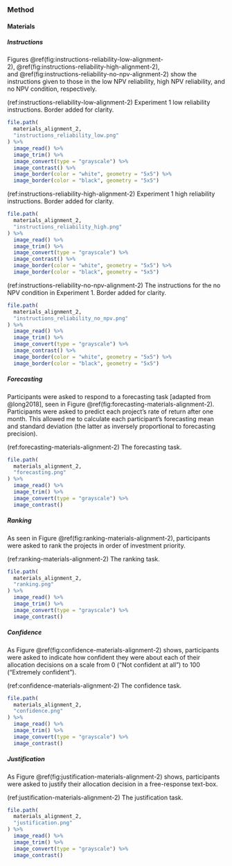 ### Method

#### Materials {#materials-alignment-2-appendix}

##### Instructions {#instructions-materials-alignment-2-appendix}

Figures \@ref(fig:instructions-reliability-low-alignment-2), \@ref(fig:instructions-reliability-high-alignment-2),
and \@ref(fig:instructions-reliability-no-npv-alignment-2) show the instructions
given to those in the low NPV reliability, high NPV reliability, and no NPV
condition, respectively.

(ref:instructions-reliability-low-alignment-2) Experiment 1 low reliability instructions. Border added for clarity.

```r
file.path(
  materials_alignment_2,
  "instructions_reliability_low.png"
) %>%
  image_read() %>%
  image_trim() %>%
  image_convert(type = "grayscale") %>%
  image_contrast() %>%
  image_border(color = "white", geometry = "5x5") %>%
  image_border(color = "black", geometry = "5x5")
```

(ref:instructions-reliability-high-alignment-2) Experiment 1 high reliability instructions. Border added for clarity.

```r
file.path(
  materials_alignment_2,
  "instructions_reliability_high.png"
) %>%
  image_read() %>%
  image_trim() %>%
  image_convert(type = "grayscale") %>%
  image_contrast() %>%
  image_border(color = "white", geometry = "5x5") %>%
  image_border(color = "black", geometry = "5x5")
```

(ref:instructions-reliability-no-npv-alignment-2) The instructions for the no NPV condition in Experiment 1. Border added for clarity.

```r
file.path(
  materials_alignment_2,
  "instructions_reliability_no_npv.png"
) %>%
  image_read() %>%
  image_trim() %>%
  image_convert(type = "grayscale") %>%
  image_contrast() %>%
  image_border(color = "white", geometry = "5x5") %>%
  image_border(color = "black", geometry = "5x5")
```

##### Forecasting {#forecasting-materials-alignment-2}

Participants were asked to respond to a forecasting task [adapted from
@long2018], seen in Figure \@ref(fig:forecasting-materials-alignment-2).
Participants were asked to predict each project’s rate of return after one
month. This allowed me to calculate each participant’s forecasting mean and
standard deviation (the latter as inversely proportional to forecasting
precision).

(ref:forecasting-materials-alignment-2) The forecasting task.

```r
file.path(
  materials_alignment_2,
  "forecasting.png"
) %>%
  image_read() %>%
  image_trim() %>%
  image_convert(type = "grayscale") %>%
  image_contrast()
```

##### Ranking {#ranking-materials-alignment-2}

As seen in Figure \@ref(fig:ranking-materials-alignment-2), participants were
asked to rank the projects in order of investment priority.

(ref:ranking-materials-alignment-2) The ranking task.

```r
file.path(
  materials_alignment_2,
  "ranking.png"
) %>%
  image_read() %>%
  image_trim() %>%
  image_convert(type = "grayscale") %>%
  image_contrast()
```

##### Confidence {#confidence-materials-alignment-2}

As Figure \@ref(fig:confidence-materials-alignment-2) shows, participants were
asked to indicate how confident they were about each of their allocation
decisions on a scale from 0 ("Not confident at all") to 100 ("Extremely
confident").

(ref:confidence-materials-alignment-2) The confidence task.

```r
file.path(
  materials_alignment_2,
  "confidence.png"
) %>%
  image_read() %>%
  image_trim() %>%
  image_convert(type = "grayscale") %>%
  image_contrast()
```

##### Justification {#justification-materials-alignment-2}

As Figure \@ref(fig:justification-materials-alignment-2) shows, participants
were asked to justify their allocation decision in a free-response text-box.

(ref:justification-materials-alignment-2) The justification task.

```r
file.path(
  materials_alignment_2,
  "justification.png"
) %>%
  image_read() %>%
  image_trim() %>%
  image_convert(type = "grayscale") %>%
  image_contrast()
```
